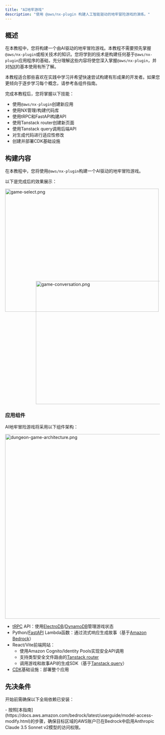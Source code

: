 ```yaml
---
title: "AI地牢游戏"
description: "使用 @aws/nx-plugin 构建人工智能驱动的地牢冒险游戏的演练。"
---
```





## 概述

在本教程中，您将构建一个由AI驱动的地牢冒险游戏。本教程不需要预先掌握`@aws/nx-plugin`或相关技术的知识。您将学到的技术是构建任何基于`@aws/nx-plugin`应用程序的基础，充分理解这些内容将使您深入掌握`@aws/nx-plugin`，并对[NX](https://nx.dev/)的基本使用有所了解。

<Aside>本教程适合那些喜欢在实践中学习并希望快速尝试构建有形成果的开发者。如果您更倾向于逐步学习每个概念，请参考各组件指南。</Aside>

完成本教程后，您将掌握以下技能：

- 使用`@aws/nx-plugin`创建新应用
- 使用NX管理/构建代码库
- 使用tRPC和FastAPI构建API
- 使用Tanstack router创建新页面
- 使用Tanstack query调用后端API
- 对生成代码进行适应性修改
- 创建并部署CDK基础设施

## 构建内容

在本教程中，您将使用`@aws/nx-plugin`构建一个AI驱动的地牢冒险游戏。

以下是完成后的效果展示：

<Image src={gameSelectPng} alt="game-select.png" width="500" height="400" />
<div style="margin-top: -100px; margin-left: 100px;">
<Image src={gameConversationPng} alt="game-conversation.png" width="500" height="400" />
</div>

### 应用组件

AI地牢冒险游戏将采用以下组件架构：

<Image class="white-bg" src={dungeonAdventureArchitecturePng} alt="dungeon-game-architecture.png" width="800" height="600" />

- [tRPC](https://trpc.io/) API：使用[ElectroDB](https://electrodb.dev/)/[DynamoDB](https://aws.amazon.com/dynamodb/)管理游戏状态
- Python/[FastAPI](https://fastapi.tiangolo.com/) Lambda函数：通过流式响应生成故事（基于[Amazon Bedrock](https://aws.amazon.com/bedrock/)）
- React/Vite前端网站：
  - 使用Amazon Cognito/Identity Pools实现安全API调用
  - 支持类型安全文件路由的[Tanstack router](https://tanstack.com/router/latest)
  - 调用游戏和故事API的生成SDK（基于[Tanstack query](https://tanstack.com/query/latest)）
- [CDK](https://docs.aws.amazon.com/cdk/v2/guide/home.html)基础设施：部署整个应用

## 先决条件

开始前需确保以下全局依赖已安装：

<Prerequisites />
- 按照[本指南](https://docs.aws.amazon.com/bedrock/latest/userguide/model-access-modify.html)的步骤，确保目标区域的AWS账户已在Bedrock中启用Anthropic Claude 3.5 Sonnet v2模型的访问权限。